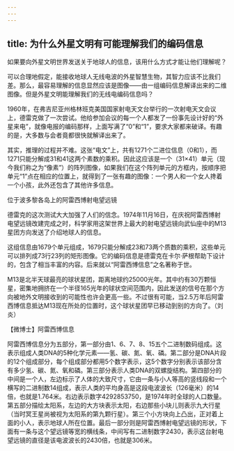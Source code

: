 ```yaml
---
---
---
```

title: 为什么外星文明有可能理解我们的编码信息
---




如果要向外星文明世界发送关于地球人的信息，该用什么方式才能让他们理解呢？

可以合理地假定，能接收地球人无线电波的外星智慧生物，其智力应该不比我们差。那么，最容易理解的信息显然应该是图像——由一组编码信息解译出来的二维图像。但是外星文明能理解我们的无线电编码信息吗？

1960年，在弗吉尼亚州格林班克美国国家射电天文台举行的一次射电天文会议上，德雷克做了一次尝试。他给参加会议的每一个人都发了一份事先设计好的“外星来电”，就像电报的编码那样，上面写满了“0”和“1”，要求大家都来破译。有趣的是，大多数与会者竟都很快就解译出来了。

其实，推理的过程并不难。这张“电文”上，共有1271个二进位信息（0和1），而1271只能分解成31和41这两个素数的乘积。因此这应该是一个（31×41）单元（现今我们称之为“像素”）的阵列图像，如果我们在这个阵列单元的方框内，按顺序把单元“1”点在相应的位置上，就得到了一张有趣的图像：一个男人和一个女人搀着一个小孩，此外还包含了其他许多信息。

位于波多黎各岛上的阿雷西博射电望远镜



德雷克的这次测试大大加强了人们的信念。1974年11月16日，在庆祝阿雷西博射电望远镜改建完成之时，科学家用这架世界上最大的射电望远镜向武仙座中的M13星团方向发送了介绍地球人的信息。

这组信息由1679个单元组成，1679只能分解成23和73两个质数的乘积，这些单元可以排列成73行23列的矩形图像。它的编码信息是德雷克在卡尔·萨根帮助下设计的，包含了相当丰富的内容。后来就以“阿雷西博信息”之名著称于世。

M13是北半天球最亮的球状星团，距离地球约25000光年。其中约有30万颗恒星，密集地拥挤在一个半径165光年的球状空间范围内，因此发送的信号在那个方向被地外文明接收到的可能性也许会更高一些。不过很有可能，当2.5万年后阿雷西博信息抵达M13现在所处的位置时，这个球状星团早已移动到别的方向了。（刘炎）





【微博士】阿雷西博信息

阿雷西博信息分为五部分，第一部分由1、6、7、8、15五个二进制数码组成。这表示组成人类DNA的5种化学元素——氢、碳、氮、氧、磷。第二部分是DNA片段的12个组成部分，每个组成部分都用5个数字表示，这5个数字分别表示该部分含有多少氢、碳、氮、氧和磷。第三部分表示人类DNA的双螺旋结构。第四部分的中间是一个人，左边标示了人体的大致尺寸，它由一条与小人等高的竖线段和一个横写的二进制数14组成，表示人类的平均身高是这段电波波长（126毫米）的14倍，也就是1.764米。右边表示数字4292853750，是1974年时全球的人口数量。第五部分描绘太阳系，左边的大方块表示太阳，右边那些小块儿则表示九大行星（当时冥王星尚被视为太阳系的第九颗行星）。第三个小方块向上凸出，正对着上面的小人，表示地球人所在位置。最后一部分则是阿雷西博射电望远镜的形状，下面有一条与这个望远镜等宽的横线条，中间写有二进制数字2430，表示这台射电望远镜的直径是该电波波长的2430倍，也就是306米。